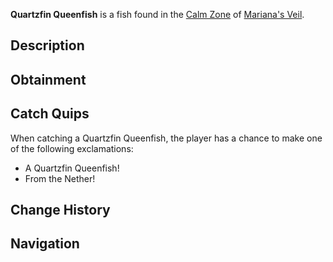 {{FishInfobox
|image          = Quartzfin Queenfish.png
|rarity         = Common
|sea            = First Sea
|location       = [[Calm Zone]]
|sublocation    = 
|sources        = Fishing Rod
|radar_location = 
|xp             = 50
|weather        = Clear
|time           = Day
|season         = Summer
|bait           = Insect
|base_weight    = 40
|base_value     = 300
|weight_range   = 22
|base_chance    = 65
|base_resil     = 100
}}
'''Quartzfin Queenfish''' is a {{Rarity|Common}} fish found in the [[Calm Zone]] of [[Mariana's Veil]].

== Description ==
{{Description|A small, shimmering fish with quartz-like fins that sparkle in the light.|Bestiary Entry}}

== Obtainment ==
{{Description|Found in shallow, clear waters, especially on warm days.|Bestiary Hint}}
{{Fish Availability|
Mariana's Veil/Calm Zone
|top_rods      = 
Leviathan's Fang Rod\350452.35\73602.15;
No-Life Rod\342446.7\77153.06;
Trident Rod\341402.62\53411.8;
Free Spirit Rod\338865.2\53657.09;
Azure Of Lagoon\329286.35\53259.05;
Resourceful Rod\299598.65\54595.83;
Champions Rod\300519.5\56225.24;
Reinforced Rod\294282.64\53803.32;
Nocturnal Rod\202731.34\170821.24;
Fast Rod\305822.65\78013.63;
Seraphic Rod\317496.82\76849.33;
Tempest Rod\321952.07\74141.46;
Adventurer's Rod\242260.53\58325.5;
Plastic Rod\244730.42\55331.94;
Verdant Shear Rod\310958.03\65766.51;
Blazebringer Rod\310622.23\61939.07;
Challenger's Rod\309609.33\70341.16;
Zeus Rod\307824.87\65591;
Depthseeker Rod\307124.67\60002.36;
Ethereal Prism Rod\306259.86\0;
Rod Of The Depths\302951.72\63937.11;
Rod Of The Forgotten Fang\302124.79\70174.25;
Volcanic Rod\301681.29\49823.11;
Avalanche Rod\296465.5\53941.28;
Rod Of The Exalted One\296034.56\59934.76;
Steady Rod\158970.57\30298.96
|recommended   = No-Life Rod
}}

== Catch Quips ==
When catching a Quartzfin Queenfish, the player has a chance to make one of the following exclamations:
* A Quartzfin Queenfish!
* From the Nether!

== Change History ==
{{Change History|{{subst:Current Version}}}}

== Navigation ==
{{Fish Navbox|Calm Zone}}